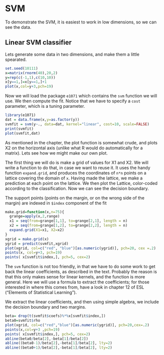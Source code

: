 SVM
=======================

To demonstrate the SVM, it is easiest to work in low dimensions, so we can see the data.

Linear SVM classifier
----------------------

Lets generate some data in two dimensions, and make them a little spearated.

```r
set.seed(10111)
x=matrix(rnorm(40),20,2)
y=rep(c(-1,1),c(10,10))
x[y==1,]=x[y==1,]+1
plot(x,col=y+3,pch=19)
```

Now we will load the package `e1071` which contains the `svm` function we will use. We then compute the fit. Notice that we have to specify a `cost` parameter, which is a tuning parameter.

```r
library(e1071)
dat = data.frame(x,y=as.factor(y))
svmfit = svm(y~., data=dat, kernel="linear", cost=10, scale=FALSE)
print(svmfit)
plot(svmfit,dat)
```

As mentioned in the chapter, the plot function is somewhat crude, and plots X2 on the horizontal axis (unlike what R would do automatically for a matrix). Lets see how we might make our own plot.

The first thing we will do is make a grid of values for X1 and X2. We will write a function to do that, in case we want to reuse it. It uses the handy function `expand.grid`, and produces the coordinates of `n*n` points on a lattice covering the domain of `x`. Having made the lattice, we make a prediction at each point on the lattice. We then plot the Lattice, color-coded according to the classification. Now we can see the decision boundary.

The support points (points on the margin, or on the wrong side of the margin) are indexed in `$index` component of the fit

```r
make.grid=function(x,n=75){
  grange=apply(x,2,range)
  x1 = seq(from=grange[1,1], to=grange[2,1], length = n)
  x2 = seq(from=grange[1,2], to=grange[2,2], length = n)
  expand.grid(X1=x1, X2=x2)
}
xgrid = make.grid(x)
ygrid = predict(svmfit,xgrid)
plot(xgrid, col=c("red", "blue")[as.numeric(ygrid)], pch=20, cex =.2)
points(x, col=y+3, pch=19)
points( x[svmfit$index,], pch=5, cex=2)
```

The `svm` function is not too friendly, in that we have to do some work to get back the linear coefficients, as described in the text. Probably the reason is that this only makes sense for linear kernels, and the function is more general. Here we will use a formula to extract the coefficients; for those interested in where this comes from, have a look in chapter 12 of ESL ("Elements of Statistical Learning").

We extract the linear coefficients, and then using simple algebra, we include the decision boundary and two margins.

```r
beta= drop(t(svmfit$coefs)%*%x[svmfit$index,])
beta0=svmfit$rho
plot(xgrid, col=c("red","blue")[as.numeric(ygrid)], pch=20,cex=.2)
points(x,col=y+3 ,pch=19)
points( x[svmfit$index,], pch=5, cex=2)
abline(beta0/beta[2],-beta[1]/beta[2])
abline((beta0-1)/beta[2],-beta[1]/beta[2], lty=2)
abline((beta0+1)/beta[2],-beta[1]/beta[2], lty=2)
```